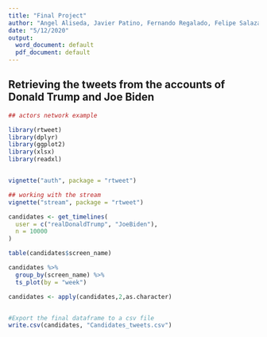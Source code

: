 ---
title: "Final Project"
author: "Angel Aliseda, Javier Patino, Fernando Regalado, Felipe Salazar"
date: "5/12/2020"
output:
  word_document: default
  pdf_document: default
---


## Retrieving the tweets from the accounts of Donald Trump and Joe Biden

```{r, results="show", warning=FALSE}
## actors network example

library(rtweet)
library(dplyr)
library(ggplot2)
library(xlsx)
library(readxl)


vignette("auth", package = "rtweet")

## working with the stream
vignette("stream", package = "rtweet")

candidates <- get_timelines(
  user = c("realDonaldTrump", "JoeBiden"),
  n = 10000
)

table(candidates$screen_name)

candidates %>%
  group_by(screen_name) %>%
  ts_plot(by = "week")

candidates <- apply(candidates,2,as.character)


#Export the final dataframe to a csv file
write.csv(candidates, "Candidates_tweets.csv")

```
